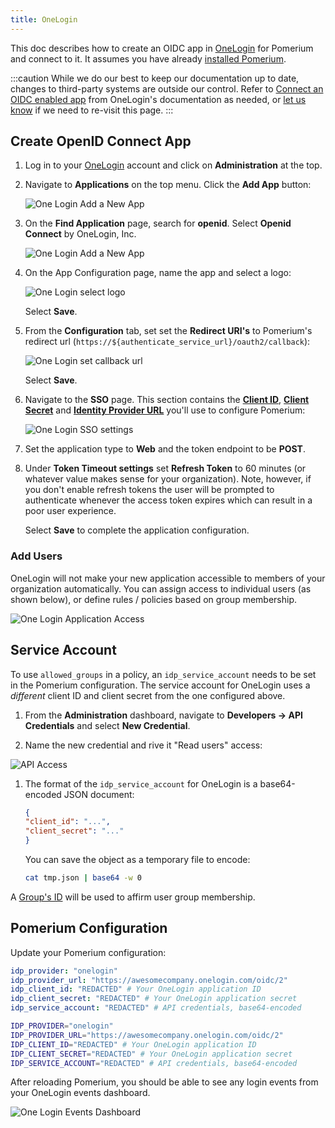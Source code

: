 ```yaml
---
title: OneLogin
---
```




This doc describes how to create an OIDC app in [OneLogin] for Pomerium and connect to it. It assumes you have already [installed Pomerium].

:::caution
While we do our best to keep our documentation up to date, changes to third-party systems are outside our control. Refer to [Connect an OIDC enabled app](https://developers.onelogin.com/openid-connect/connect-to-onelogin) from OneLogin's documentation as needed, or [let us know](https://github.com/pomerium/pomerium/issues/new?assignees=&labels=&template=bug_report.md) if we need to re-visit this page.
:::

## Create OpenID Connect App

1. Log in to your [OneLogin](https://www.onelogin.com/) account and click on **Administration** at the top.

1. Navigate to **Applications** on the top menu. Click the **Add App** button:

   ![One Login Add a New App](./img/onelogin/one-login-add-app.png)

1. On the **Find Application** page, search for **openid**. Select **Openid Connect** by OneLogin, Inc.

   ![One Login Add a New App](./img/onelogin/one-login-add-open-id.png)

1. On the App Configuration page, name the app and select a logo:

   ![One Login select logo](./img/onelogin/one-login-select-logo.png)

   Select **Save**.

1. From the **Configuration** tab, set set the **Redirect URI's** to Pomerium's redirect url (`https://${authenticate_service_url}/oauth2/callback`):

   ![One Login set callback url](./img/onelogin/one-login-callback-url.png)

   Select **Save**.

1. Navigate to the **SSO** page. This section contains the **[Client ID]**, **[Client Secret]** and **[Identity Provider URL]** you'll use to configure Pomerium:

   ![One Login SSO settings](./img/onelogin/one-login-sso-settings.png)

1. Set the application type to **Web** and the token endpoint to be **POST**.

1. Under **Token Timeout settings** set **Refresh Token** to 60 minutes (or whatever value makes sense for your organization). Note, however, if you don't enable refresh tokens the user will be prompted to authenticate whenever the access token expires which can result in a poor user experience.

   Select **Save** to complete the application configuration.

### Add Users

OneLogin will not make your new application accessible to members of your organization automatically. You can assign access to individual users (as shown below), or define rules / policies based on group membership.

![One Login Application Access](./img/onelogin/one-login-app-access.png)

## Service Account

To use `allowed_groups` in a policy, an `idp_service_account` needs to be set in the Pomerium configuration. The service account for OneLogin uses a *different* client ID and client secret from the one configured above.

1. From the **Administration** dashboard, navigate to **Developers → API Credentials** and select **New Credential**.

1. Name the new credential and rive it "Read users" access:

![API Access](./img/onelogin/one-login-api-access.png)


1. The format of the `idp_service_account` for OneLogin is a base64-encoded JSON document:

   ```json
   {
   "client_id": "...",
   "client_secret": "..."
   }
   ```

   You can save the object as a temporary file to encode:

   ```bash
   cat tmp.json | base64 -w 0
   ```

A [Group's ID](https://developers.onelogin.com/openid-connect/api/user-info) will be used to affirm user group membership.

## Pomerium Configuration

Update your Pomerium configuration:

<Tabs>
<TabItem value="config.yaml" label="config.yaml">

```yaml
idp_provider: "onelogin"
idp_provider_url: "https://awesomecompany.onelogin.com/oidc/2"
idp_client_id: "REDACTED" # Your OneLogin application ID
idp_client_secret: "REDACTED" # Your OneLogin application secret
idp_service_account: "REDACTED" # API credentials, base64-encoded
```

</TabItem>
<TabItem value="Environment Variables" label="Environment Variables">

```bash
IDP_PROVIDER="onelogin"
IDP_PROVIDER_URL="https://awesomecompany.onelogin.com/oidc/2"
IDP_CLIENT_ID="REDACTED" # Your OneLogin application ID
IDP_CLIENT_SECRET="REDACTED" # Your OneLogin application secret
IDP_SERVICE_ACCOUNT="REDACTED" # API credentials, base64-encoded
```

</TabItem>
</Tabs>

After reloading Pomerium, you should be able to see any login events from your OneLogin events dashboard.

![One Login Events Dashboard](./img/onelogin/one-login-events.png)

[client id]: /reference/identity-provider-client-id
[client secret]: /reference/identity-provider-client-secret
[Identity Provider URL]: /reference/identity-provider-url
[environmental variables]: https://en.wikipedia.org/wiki/Environment_variable
[oauth2]: https://oauth.net/2/
[openid connect]: https://en.wikipedia.org/wiki/OpenID_Connect
[OneLogin]: https://www.onelogin.com/
[installed Pomerium]: install/